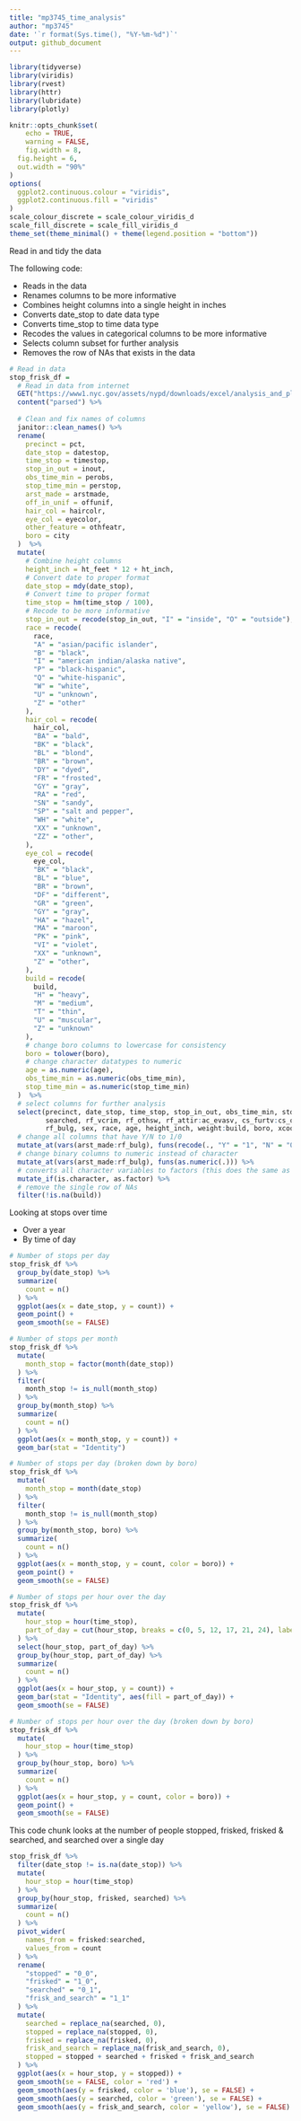 ```yaml
---
title: "mp3745_time_analysis"
author: "mp3745"
date: '`r format(Sys.time(), "%Y-%m-%d")`'
output: github_document
---
```


```r
library(tidyverse)
library(viridis)
library(rvest)
library(httr)
library(lubridate)
library(plotly)

knitr::opts_chunk$set(
	echo = TRUE,
	warning = FALSE,
	fig.width = 8, 
  fig.height = 6,
  out.width = "90%"
)
options(
  ggplot2.continuous.colour = "viridis",
  ggplot2.continuous.fill = "viridis"
)
scale_colour_discrete = scale_colour_viridis_d
scale_fill_discrete = scale_fill_viridis_d
theme_set(theme_minimal() + theme(legend.position = "bottom"))
```

Read in and tidy the data

The following code:

* Reads in the data
* Renames columns to be more informative
* Combines height columns into a single height in inches
* Converts date_stop to date data type
* Converts time_stop to time data type
* Recodes the values in categorical columns to be more informative
* Selects column subset for further analysis
* Removes the row of NAs that exists in the data

```r
# Read in data
stop_frisk_df = 
  # Read in data from internet
  GET("https://www1.nyc.gov/assets/nypd/downloads/excel/analysis_and_planning/stop-question-frisk/sqf-2016.csv") %>% 
  content("parsed") %>% 
  
  # Clean and fix names of columns
  janitor::clean_names() %>% 
  rename(
    precinct = pct,
    date_stop = datestop,
    time_stop = timestop,
    stop_in_out = inout,
    obs_time_min = perobs,
    stop_time_min = perstop,
    arst_made = arstmade,
    off_in_unif = offunif,
    hair_col = haircolr,
    eye_col = eyecolor,
    other_feature = othfeatr,
    boro = city
  )  %>% 
  mutate(
    # Combine height columns
    height_inch = ht_feet * 12 + ht_inch,
    # Convert date to proper format
    date_stop = mdy(date_stop),
    # Convert time to proper format
    time_stop = hm(time_stop / 100),
    # Recode to be more informative
    stop_in_out = recode(stop_in_out, "I" = "inside", "O" = "outside"),
    race = recode(
      race, 
      "A" = "asian/pacific islander", 
      "B" = "black", 
      "I" = "american indian/alaska native",
      "P" = "black-hispanic",
      "Q" = "white-hispanic",
      "W" = "white",
      "U" = "unknown",
      "Z" = "other"
    ),
    hair_col = recode(
      hair_col,
      "BA" = "bald",
      "BK" = "black",
      "BL" = "blond",
      "BR" = "brown",
      "DY" = "dyed",
      "FR" = "frosted",
      "GY" = "gray",
      "RA" = "red",
      "SN" = "sandy",
      "SP" = "salt and pepper",
      "WH" = "white",
      "XX" = "unknown",
      "ZZ" = "other",
    ),
    eye_col = recode(
      eye_col,
      "BK" = "black",
      "BL" = "blue",
      "BR" = "brown",
      "DF" = "different",
      "GR" = "green",
      "GY" = "gray",
      "HA" = "hazel",
      "MA" = "maroon",
      "PK" = "pink",
      "VI" = "violet",
      "XX" = "unknown",
      "Z" = "other",      
    ),
    build = recode(
      build,
      "H" = "heavy",
      "M" = "medium",
      "T" = "thin",
      "U" = "muscular",
      "Z" = "unknown"
    ),
    # change boro columns to lowercase for consistency
    boro = tolower(boro),
    # change character datatypes to numeric
    age = as.numeric(age),
    obs_time_min = as.numeric(obs_time_min),
    stop_time_min = as.numeric(stop_time_min)
  )  %>% 
  # select columns for further analysis
  select(precinct, date_stop, time_stop, stop_in_out, obs_time_min, stop_time_min, arst_made, off_in_unif, frisked, 
         searched, rf_vcrim, rf_othsw, rf_attir:ac_evasv, cs_furtv:cs_other, rf_knowl, sb_hdobj:sb_admis, rf_furt, 
         rf_bulg, sex, race, age, height_inch, weight:build, boro, xcoord, ycoord) %>% 
  # change all columns that have Y/N to 1/0
  mutate_at(vars(arst_made:rf_bulg), funs(recode(., "Y" = "1", "N" = "0"))) %>% 
  # change binary columns to numeric instead of character
  mutate_at(vars(arst_made:rf_bulg), funs(as.numeric(.))) %>% 
  # converts all character variables to factors (this does the same as the for loop)
  mutate_if(is.character, as.factor) %>% 
  # remove the single row of NAs
  filter(!is.na(build))
```

Looking at stops over time 

* Over a year
* By time of day

```r
# Number of stops per day
stop_frisk_df %>% 
  group_by(date_stop) %>% 
  summarize(
    count = n()
  ) %>% 
  ggplot(aes(x = date_stop, y = count)) + 
  geom_point() +
  geom_smooth(se = FALSE)

# Number of stops per month
stop_frisk_df %>% 
  mutate(
    month_stop = factor(month(date_stop))
  ) %>% 
  filter(
    month_stop != is_null(month_stop)
  ) %>% 
  group_by(month_stop) %>% 
  summarize(
    count = n()
  ) %>% 
  ggplot(aes(x = month_stop, y = count)) + 
  geom_bar(stat = "Identity") 

# Number of stops per day (broken down by boro)
stop_frisk_df %>% 
  mutate(
    month_stop = month(date_stop)
  ) %>% 
  filter(
    month_stop != is_null(month_stop)
  ) %>%   
  group_by(month_stop, boro) %>% 
  summarize(
    count = n()
  ) %>% 
  ggplot(aes(x = month_stop, y = count, color = boro)) + 
  geom_point() +
  geom_smooth(se = FALSE) 

# Number of stops per hour over the day
stop_frisk_df %>% 
  mutate(
    hour_stop = hour(time_stop),
    part_of_day = cut(hour_stop, breaks = c(0, 5, 12, 17, 21, 24), labels = c("Night", "Morning", "Afternoon", "Evening", "Night"), right = FALSE)
  ) %>% 
  select(hour_stop, part_of_day) %>% 
  group_by(hour_stop, part_of_day) %>% 
  summarize(
    count = n()
  ) %>% 
  ggplot(aes(x = hour_stop, y = count)) + 
  geom_bar(stat = "Identity", aes(fill = part_of_day)) +
  geom_smooth(se = FALSE)

# Number of stops per hour over the day (broken down by boro)
stop_frisk_df %>% 
  mutate(
    hour_stop = hour(time_stop)
  ) %>% 
  group_by(hour_stop, boro) %>% 
  summarize(
    count = n()
  ) %>% 
  ggplot(aes(x = hour_stop, y = count, color = boro)) + 
  geom_point() +
  geom_smooth(se = FALSE)
```

This code chunk looks at the number of people stopped, frisked, frisked & searched, and searched over a single day

```r
stop_frisk_df %>% 
  filter(date_stop != is.na(date_stop)) %>% 
  mutate(
    hour_stop = hour(time_stop)
  ) %>% 
  group_by(hour_stop, frisked, searched) %>% 
  summarize(
    count = n()
  ) %>% 
  pivot_wider(
    names_from = frisked:searched,
    values_from = count
  ) %>% 
  rename(
    "stopped" = "0_0",
    "frisked" = "1_0",
    "searched" = "0_1",
    "frisk_and_search" = "1_1"
  ) %>% 
  mutate(
    searched = replace_na(searched, 0),
    stopped = replace_na(stopped, 0),
    frisked = replace_na(frisked, 0),
    frisk_and_search = replace_na(frisk_and_search, 0),
    stopped = stopped + searched + frisked + frisk_and_search
  ) %>% 
  ggplot(aes(x = hour_stop, y = stopped)) +
  geom_smooth(se = FALSE, color = 'red') +
  geom_smooth(aes(y = frisked, color = 'blue'), se = FALSE) +
  geom_smooth(aes(y = searched, color = 'green'), se = FALSE) +
  geom_smooth(aes(y = frisk_and_search, color = 'yellow'), se = FALSE) 
```